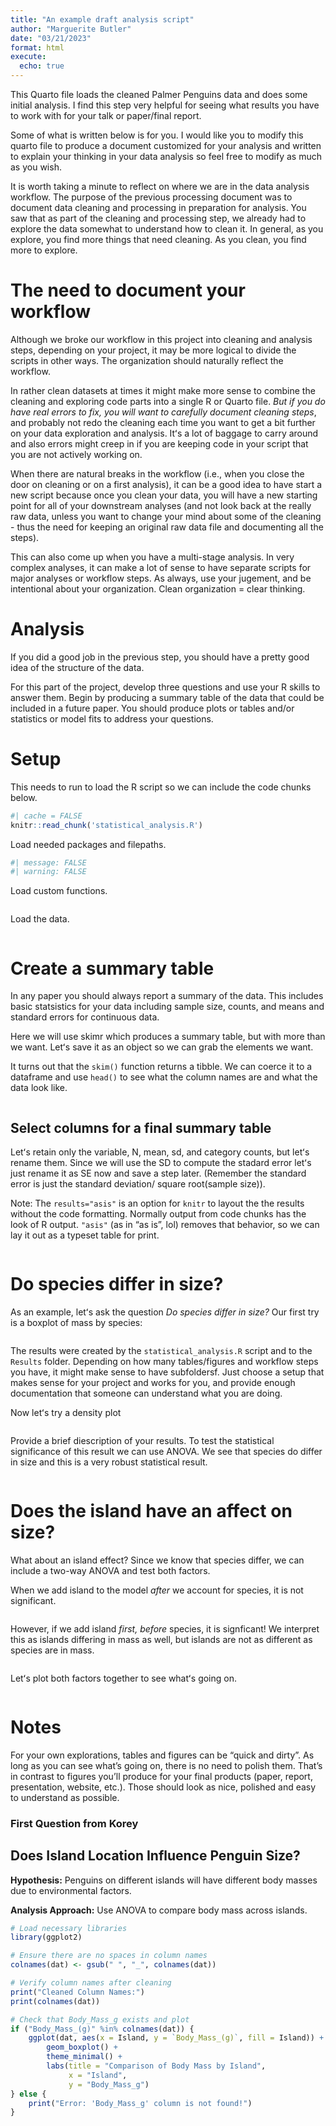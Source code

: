 ```yaml
---
title: "An example draft analysis script"
author: "Marguerite Butler"
date: "03/21/2023"
format: html
execute:
  echo: true
---
```


  
This Quarto file loads the cleaned Palmer Penguins data and does some initial analysis. I find this step very helpful for seeing what results you have to work with for your talk or paper/final report. 

Some of what is written below is for you. I would like you to modify this quarto file to produce a document customized for your analysis and written to explain your thinking in your data analysis so feel free to modify as much as you wish. 

It is worth taking a minute to reflect on where we are in the data analysis workflow. The purpose of the previous processing document was to document data cleaning and processing in preparation for analysis. You saw that as part of the cleaning and processing step, we already had to explore the data somewhat to understand how to clean it. In general, as you explore, you find more things that need cleaning. As you clean, you find more to explore. 

# The need to document your workflow

Although we broke our workflow in this project into cleaning and analysis steps, depending on your project, it may be more logical to divide the scripts in other ways. The organization should naturally reflect the workflow. 

In rather clean datasets at times it might make more sense to combine the cleaning and exploring code parts into a single R or Quarto file. _But if you do have real errors to fix, you will want to carefully document cleaning steps_, and probably not redo the cleaning each time you want to get a bit further on your data exploration and analysis. Itʻs a lot of baggage to carry around and also errors might creep in if you are keeping code in your script that you are not actively working on. 

When there are natural breaks in the workflow (i.e., when you close the door on cleaning or on a first analysis), it can be a good idea to have start a new script because once you clean your data, you will have a new starting point for all of your downstream analyses (and not look back at the really raw data, unless you want to change your mind about some of the cleaning - thus the need for keeping an original raw data file and documenting all the steps).  

This can also come up when you have a multi-stage analysis. In very complex analyses, it can make a lot of sense to have separate scripts for major analyses or workflow steps. As always, use your jugement, and be intentional about your organization. Clean organization = clear thinking.  


# Analysis 

If you did a good job in the previous step, you should have a pretty good idea of the structure of the data. 

For this part of the project, develop three questions and use your R skills to answer them. Begin by producing a summary table of the data that could be included in a future paper. You should produce plots or tables and/or statistics or model fits to address your questions. 

# Setup

This needs to run to load the R script so we can include the code chunks below.

```r
#| cache = FALSE
knitr::read_chunk('statistical_analysis.R')
```

Load needed packages and filepaths.  

```r
#| message: FALSE
#| warning: FALSE
```

Load custom functions.

```r
```

Load the data.

```r
```

# Create a summary table

In any paper you should always report a summary of the data. This includes basic statsistics for your data including sample size, counts, and means and standard errors for continuous data. 

Here we will use skimr which produces a summary table, but with more than we want. Letʻs save it as an object so we can grab the elements we want. 

It turns out that the `skim()` function returns a tibble. We can coerce it to a dataframe and use `head()` to see what the column names are and what the data look like. 

```r
```

## Select columns for a final summary table

Letʻs retain only the variable, N, mean, sd, and category counts, but letʻs rename them. Since we will use the SD to compute the stadard error letʻs just rename it as SE now and save a step later.  (Remember the standard error is just the standard deviation/ square root(sample size)). 

Note: The `results="asis"` is an option for `knitr` to layout the the results without the code formatting. Normally output from code chunks has the look of R output. `"asis"` (as in "as is", lol) removes that behavior, so we can lay it out as a typeset table for print. 

```r
```


# Do species differ in size?

As an example, letʻs ask the question _Do species differ in size?_ Our first try is a boxplot of mass by species:

```r
```

The results were created by the `statistical_analysis.R` script and to the `Results` folder. Depending on how many tables/figures and workflow steps you have, it might make sense to have subfoldersf. Just choose a setup that makes sense for your project and works for you, and provide enough documentation that someone can understand what you are doing.

Now letʻs try a density plot

```r
```

Provide a brief diescription of your results. To test the statistical significance of this result we can use ANOVA. We see that species do differ in size and this is a very robust statistical result. 

```r
```

# Does the island have an affect on size?

What about an island effect? Since we know that species differ, we can include a two-way ANOVA and test both factors. 


When we add island to the model _after_ we account for species, it is not significant. 

```r
```

However, if we add island _first, before_ species, it is signficant! We interpret this as islands differing in mass as well, but islands are not as different as species are in mass. 

```r
```
Letʻs plot both factors together to see whatʻs going on. 

```r
```


# Notes

For your own explorations, tables and figures can be "quick and dirty". As long as you can see what's going on, there is no need to polish them. That's in contrast to figures you'll produce for your final products (paper, report, presentation, website, etc.). Those should look as nice, polished and easy to understand as possible.

### First Question from Korey

## Does Island Location Influence Penguin Size?

**Hypothesis:** Penguins on different islands will have different body masses due to environmental factors.

**Analysis Approach:** Use ANOVA to compare body mass across islands.


```r
# Load necessary libraries
library(ggplot2)
```

```r
# Ensure there are no spaces in column names
colnames(dat) <- gsub(" ", "_", colnames(dat))

# Verify column names after cleaning
print("Cleaned Column Names:")
print(colnames(dat))

# Check that Body_Mass_g exists and plot
if ("Body_Mass_(g)" %in% colnames(dat)) { 
    ggplot(dat, aes(x = Island, y = `Body_Mass_(g)`, fill = Island)) + 
        geom_boxplot() + 
        theme_minimal() + 
        labs(title = "Comparison of Body Mass by Island", 
             x = "Island", 
             y = "Body_Mass_g")
} else {
    print("Error: 'Body_Mass_g' column is not found!")
}
```




